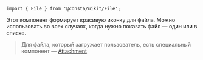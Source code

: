 
```tsx
import { File } from '@consta/uikit/File';
```

Этот компонент формирует красивую иконку для файла. Можно использовать во всех случаях,
когда нужно показать файл — один или в списке.

<FileExampleExtension />

> Для файла, который загружает пользователь, есть специальный компонент —
> [Attachment](##LIBS.STAND/stand:uikit-components-attachment-stable)
